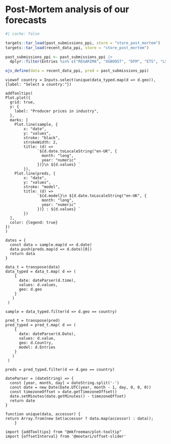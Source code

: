# Post-Mortem analysis of our forecasts

```r
#| cache: false

targets::tar_load(past_submissions_ppi, store = "store_post_mortem")
targets::tar_load(recent_data_ppi, store = "store_post_mortem")

past_submissions_ppi <- past_submissions_ppi |>
  dplyr::filter(Entries %in% c("REGARIMA", "XGBOOST", "DFM", "ETS", "LSTM"))

ojs_define(data = recent_data_ppi, pred = past_submissions_ppi)
```

```ojs
viewof country = Inputs.select(unique(data_typed.map(d => d.geo)), {label: "Select a country:"})
```


```ojs
addTooltips(
Plot.plot({
  grid: true,
  y: {
    label: "Producer prices in industry",
  },  
  marks: [
    Plot.line(sample, {
        x: "date", 
        y: "values", 
        stroke: "black",
        strokeWidth: 2,
        title: (d) =>
              `${d.date.toLocaleString("en-UK", {
                month: "long",
                year: "numeric"
              })}\n ${d.values} `
        }),
    Plot.line(preds, {
        x: "date", 
        y: "values",
        stroke: "model",
        title: (d) =>
              `${d.model}\n ${d.date.toLocaleString("en-UK", {
                month: "long",
                year: "numeric"
              })} : ${d.values} `
        })
  ],
  color: {legend: true}
})
)
```



```ojs
dates = {
  const data = sample.map(d => d.date)
  data.push(preds.map(d => d.date)[0])
  return data  
}

```


<!-- HELPERS -->

```ojs
data_t = transpose(data)
data_typed = data_t.map( d => (
    {
      date: dateParser(d.time),
      values: d.values,
      geo: d.geo
    } 
   )
 )

sample = data_typed.filter(d => d.geo == country)
```

```ojs
pred_t = transpose(pred)
pred_typed = pred_t.map( d => (
    {
      date: dateParser(d.Date),
      values: d.value,
      geo: d.Country,
      model: d.Entries
    } 
   )
 )

preds = pred_typed.filter(d => d.geo == country)
```

```ojs
dateParser = (dateString) => {
  const [year, month, day] = dateString.split('-')
  const date = new Date(Date.UTC(year, month - 1, day, 0, 0, 0))
  const timezoneOffset = date.getTimezoneOffset()
  date.setMinutes(date.getMinutes() - timezoneOffset)
  return date
}
```

<!-- dateParser = d3.timeParse("%Y-%m-%d") -->

```ojs
function unique(data, accessor) {
return Array.from(new Set(accessor ? data.map(accessor) : data));
	}
```

<!-- DEPENDENCIES -->

```ojs
import {addTooltips} from "@mkfreeman/plot-tooltip"
import {offsetInterval} from '@mootari/offset-slider'
```
